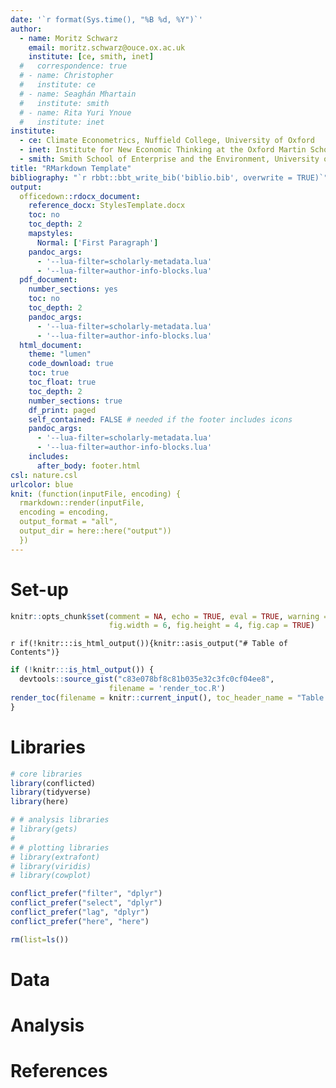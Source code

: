 ```yaml
---
date: '`r format(Sys.time(), "%B %d, %Y")`'
author:
  - name: Moritz Schwarz
    email: moritz.schwarz@ouce.ox.ac.uk
    institute: [ce, smith, inet]
  #   correspondence: true
  # - name: Christopher
  #   institute: ce
  # - name: Seaghán Mhartain
  #   institute: smith
  # - name: Rita Yuri Ynoue
  #   institute: inet
institute:
  - ce: Climate Econometrics, Nuffield College, University of Oxford
  - inet: Institute for New Economic Thinking at the Oxford Martin School
  - smith: Smith School of Enterprise and the Environment, University of Oxford
title: "RMarkdown Template"
bibliography: "`r rbbt::bbt_write_bib('biblio.bib', overwrite = TRUE)`"
output: 
  officedown::rdocx_document:
    reference_docx: StylesTemplate.docx
    toc: no
    toc_depth: 2
    mapstyles:
      Normal: ['First Paragraph']
    pandoc_args:
      - '--lua-filter=scholarly-metadata.lua'
      - '--lua-filter=author-info-blocks.lua'
  pdf_document:
    number_sections: yes
    toc: no
    toc_depth: 2
    pandoc_args:
      - '--lua-filter=scholarly-metadata.lua'
      - '--lua-filter=author-info-blocks.lua'
  html_document:
    theme: "lumen"
    code_download: true
    toc: true
    toc_float: true
    toc_depth: 2
    number_sections: true
    df_print: paged
    self_contained: FALSE # needed if the footer includes icons
    pandoc_args:
      - '--lua-filter=scholarly-metadata.lua'
      - '--lua-filter=author-info-blocks.lua'
    includes:
      after_body: footer.html
csl: nature.csl
urlcolor: blue
knit: (function(inputFile, encoding) { 
  rmarkdown::render(inputFile, 
  encoding = encoding, 
  output_format = "all", 
  output_dir = here::here("output")) 
  })
---
```


# Set-up

```r
knitr::opts_chunk$set(comment = NA, echo = TRUE, eval = TRUE, warning = FALSE, message = FALSE, 
                      fig.width = 6, fig.height = 4, fig.cap = TRUE)
```

`r if(!knitr:::is_html_output()){knitr::asis_output("# Table of Contents")}`

```r
if (!knitr:::is_html_output()) {
  devtools::source_gist("c83e078bf8c81b035e32c3fc0cf04ee8", 
                      filename = 'render_toc.R')
render_toc(filename = knitr::current_input(), toc_header_name = "Table of Contents")
} 
```


# Libraries

```r
# core libraries
library(conflicted)
library(tidyverse)
library(here)

# # analysis libraries
# library(gets)
# 
# # plotting libraries
# library(extrafont)
# library(viridis)
# library(cowplot)

conflict_prefer("filter", "dplyr")
conflict_prefer("select", "dplyr")
conflict_prefer("lag", "dplyr")
conflict_prefer("here", "here")

rm(list=ls())
```

# Data


# Analysis


# References

